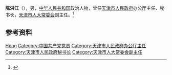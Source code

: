 '''陈洪江'''（{{bd|1942年|2月}}），男，[[中华人民共和国|中华人民共和国]]政治人物，曾任[[天津市人民政府|天津市人民政府]]办公厅主任、秘书长，[[天津市人大常委会|天津市人大常委会]]副主任。<ref>{{Cite book|title=中华人民共和国职官志|author=何虎生, 李耀东, 向常福主编|publisher=中国社会出版社|year=2003|isbn=9787800883934|location=北京|pages=}}</ref>

== 参考资料 ==
{{reflist}}

{{中国人物小作品}}

{{Authority control}}
{{DEFAULTSORT:Chen陈}}
[[Category:陈姓|Hong]]
[[Category:中国共产党党员|Category:中国共产党党员]]
[[Category:天津市人民政府办公厅主任|Category:天津市人民政府办公厅主任]]
[[Category:天津市人民政府秘书长|Category:天津市人民政府秘书长]]
[[Category:天津市人大常委会副主任|Category:天津市人大常委会副主任]]